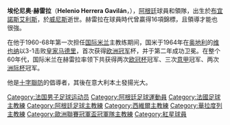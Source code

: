 {{noteTA
|G1=足球
|G2=西甲
|G3=意甲
|T=zh-hans:埃伦尼奥·赫雷拉; zh-hk:希倫尼奧·希拉拿
|1=zh-hans:埃伦尼奥·赫雷拉; zh-hk:希倫尼奧·希拉拿
|2=zh-hans:赫雷拉; zh-hk:希拉拿
}}
{{Infobox Football biography
| playername = 埃伦尼奥·赫雷拉<br>''Helenio Herrera''
| image = [[File:Helenio_Herrera_Elgrafico.jpeg|240px]]
| fullname = Helenio Herrera Gavilán
| nickname = ''H.H.'', ''Il Mago'' (魔術師)
| dateofbirth = {{birth date|1910|4|10|df=y}}
| cityofbirth = [[布宜諾斯艾利斯|布宜諾斯艾利斯]]
| countryofbirth = [[阿根廷|阿根廷]]
| dateofdeath = {{death date and age|1997|11|9|1910|4|17}}
| cityofdeath = [[威尼斯|威尼斯]]
| countryofdeath = [[意大利|意大利]]
| currentclub =
| years =?-?<br>1931-32<br>1932-33<br>1933-35<br />1935-37<br>1937-39<br>1940-42<br />1942-43<br>1943-44<br>1944-45
|clubs = Roches Noires<br />RC卡薩布蘭卡<br />CASG巴黎<br />[[聖巴黎|聖巴黎]]<br />[[查利維爾|查利維爾]]<br />[[精英隊|精英隊]]<br />[[奧林匹克紅星|奧林匹克紅星]]<br />[[聖巴黎|聖巴黎]]<br />EF首都巴黎<br />[[普多|普多]]
| caps(goals) = 
| manageryears = 1944-45<br/>1945-48<br/>1949<br/>1949-52<br/>1952<br/>1953<br/>1953-56<br />1956-58<br/>1958-60<br/>1960-68<br/>1968-73<br/>1973-74<br/>1978-79<br/>1979-81
| managerclubs = [[Puteaux_CSM|Puteaux]]<br/>[[Stade_Français_Football|Stade Français]]<br/>[[皇家巴利亞多利德足球俱樂部|巴利亚多利德]]<br/>[[马德里竞技|马德里竞技]]<br/>[[馬拉加足球俱樂部|馬拉加]]<br/>[[拉科魯尼亞體育會|拉科魯尼亞]]<br/>[[西維爾足球會|塞维利亚]]<br/>[[比蘭倫斯|比蘭倫斯]]<br/>[[巴塞罗那足球俱乐部|巴塞罗那]]<br/>[[国际米兰足球俱乐部|國際米蘭]]<br/>[[羅馬足球俱樂部|羅馬]]<br/>[[国际米兰足球俱乐部|國際米蘭]]<br/>[[Rimini_Calcio_F.C.|里米尼]]<br/>[[巴塞罗那足球俱乐部|巴塞隆拿]]
}}
'''埃伦尼奥·赫雷拉'''（'''Helenio Herrera Gavilán'''，{{bd|1910年|4月10日|1997年|11月9日|catIdx=H}}），[[阿根廷|阿根廷]]球員和領隊，出生於[[布宜諾斯艾利斯|布宜諾斯艾利斯]]，於[[威尼斯|威尼斯]]逝世。赫雷拉在球員時代曾贏得16項錦標，且領導才能也很強。

在他于1960-68年第一次担任[[国际米兰|国际米兰]]主教练期间，国米于1964年在[[奥地利|奥地利]]的[[维也纳|维也纳]]以3-1击败[[皇家马德里|皇家马德里]]，首次获得[[欧洲冠军联赛|欧洲冠军]]杯，并于第二年成功卫冕。在整个60年代，国际米兰在赫雷拉率领下共获得两次[[欧冠杯|欧冠杯]]冠军、三次[[意甲|意甲]]冠军、两次[[洲际杯|洲际杯]]冠军。

他是[[十字聯防|十字聯防]]的倡導者，其後在意大利本土發揚光大。

{{馬德里競技主教練}}

{{Authority control}}
{{DEFAULTSORT:Herrera, Helenio}}
[[Category:法国男子足球运动员|Category:法国男子足球运动员]]
[[Category:阿根廷足球運動員|Category:阿根廷足球運動員]]
[[Category:法國足球主教練|Category:法國足球主教練]]
[[Category:阿根廷足球主教練|Category:阿根廷足球主教練]]
[[Category:西維爾主教練|Category:西維爾主教練]]
[[Category:華拉度列主教練|Category:華拉度列主教練]]
[[Category:歐洲聯賽冠軍盃冠軍隊主教練|Category:歐洲聯賽冠軍盃冠軍隊主教練]]
[[Category:紅星球員|Category:紅星球員]]